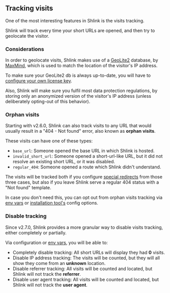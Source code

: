 ## Tracking visits

One of the most interesting features in Shlink is the visits tracking.

Shlink will track every time your short URLs are opened, and then try to geolocate the visitor.

### Considerations

In order to geolocate visits, Shlink makes use of a [GeoLite2](https://dev.maxmind.com/geoip/geoip2/geolite2/) database, by [MaxMind](https://www.maxmind.com), which is used to match the location of the visitor's IP address.

To make sure your GeoLite2 db is always up-to-date, you will have to [configure your own license key](/documentation/geolite-license-key).

Also, Shlink will make sure you fulfil most data protection regulations, by storing only an anonymized version of the visitor's IP address (unless deliberately opting-out of this behavior).

### Orphan visits

Starting with v2.6.0, Shlink can also track visits to any URL that would usually result in a "404 - Not found" error, also known as **orphan visits**.

These visits can have one of these types:

* `base_url`: Someone opened the base URL in which Shlink is hosted.
* `invalid_short_url`: Someone opened a short-url-like URL, but it did not resolve an existing short URL, or it was disabled.
* `regular_404`: Someone opened a route which Shlink didn't understand.

The visits will be tracked both if you configure [special redirects](/documentation/advanced/special-redirects) from those three cases, but also if you leave Shlink serve a regular 404 status with a "Not found" template.

In case you don't need this, you can opt out from orphan visits tracking via [env vars](/documentation/environment-variables#visits-tracking) or [installation tool's](/documentation/command-line-interface/installation-tool) config options.

### Disable tracking

Since v2.7.0, Shlink provides a more granular way to disable visits tracking, either completely or partially.

Via configuration or [env vars](/documentation/environment-variables#visits-tracking), you will be able to:

* Completely disable tracking: All short URLs will display they had **0** visits.
* Disable IP address tracking: The visits will be counted, but they will all show they come from an **unknown** location.
* Disable referrer tracking: All visits will be counted and located, but Shlink will not track the **referrer**.
* Disable user agent tracking: All visits will be counted and located, but Shlink will not track the **user agent**.

